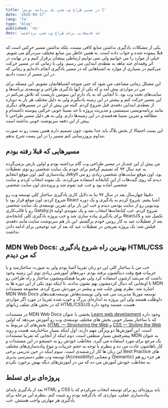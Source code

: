 ```yaml
---
title: 'در مسیر طراح وب شدن یک برنامه نویس C'
date: '2020-04-17'
lang: 'fa'
type: 'blog'
published: 'no'
desc: 'چه قدم‌هایی برای طراح وب شدن برداشتم'
---
```


یکی از مشکلات یادگیری نداشتن منابع کافی نیست، بلکه نداشتن مسیر حرکتی است که قبلا پیموده شده و جواب داده است. به همین خاطر بین منابع مختلف سردرگم می شویم. خیلی از موارد را می خوانیم ولی نمی توانیم ارتباطی بینشان برقرار کنیم و در نهایت در اثر وقفه‌ای چند ماهه به نقطه‌ی ابتدایی می رسیم. ولی تا زمانی که در مسیر حرکت می‌کنیم در بسیاری از موارد به اشتباهاتی که در مسیر یادگیری انجام داده‌ایم و زمانی که در این مسیر از دست دادیم.

این مشکل زمانی مضاعف می شود که حتی متوجه اشتباهاتمان نشویم. این مسئله برای من در مواردی پیش آمد و که یکی از آنها یادگیری طراحی و توسعه‌ی برنامه‌ها و سایت‌های تحت وب بود. تا آنجایی که به یاد دارم این سومین باریست که تلاش می‌کنم در این مسیر حرکت کنم و بیشتر در این زمینه یادبگیرم ولی به دلیل مختلف هر بار به دوباره از نقطه‌ی ابتدایی دفعه‌ی قبل شروع کردم. البته من پیش از این در مسیرهای دیگری مانند برنامه‌نویسی سیستمی و مدیریت پروژه تا حد نسبتا خوبی حرکتی پیوسته داشته‌ام‌ و مطالعه‌ و تمرین نسبتا هدفمندی در این زمینه‌ها دارم. ولی به هر دلیل مسیر طراحی تا پیش از این دفعه سرنوشت خوبی نداشته است.

این پست احتمالا از بخش بلاگ باید جدا بشود، چون تصمیم دارم همین پست رو به صورت مداوم بروزرسانی کنم مسیر را در این پست شرح بدهم.

## مسیرهایی که قبلا رفته بودم

من پیش از این چندبار در مسیر طراحی وب گام برداشته بودم و اولین بارش برمی‌گرده به عید سال ۹۳ که تصمیم گرفتم برای خودم یک سایت شخصی رو توی تعطیلات پیاده‌سازی کنم. اون موقع انتخابم Jekyll بود. اون موقع سایت‌های شخصی زیادی رو می دیدم که روی گیت‌هاب از این کتابخانه استفاده می‌کردند. یک نمونه انتخاب کردم و سایت شخصی آماده بود و خب عید تموم شد و پرونده‌ی اون سایت شخصی

دقیقا چهارسال بعد در سال ۹۷ بنا به دلایل کاری یادگیری ساختار کلی توسعه وب رو شروع کردم. اون موقع قرار بود با React آشنا بشم. شروع کردم به یادگیری و یک دوره ویدیویی رو از سایت یودمی دیدم و خب این بار برای تمرین توسعه‌ی یک سایت شخصی رو با قالب‌کاری Gatsby.js شروع کردم. خب کتابخانه‌ها انتخاب شد و یک نمونه‌ی اولیه برای یادگیری پیاده سازی شد و خب پروژه یادگیری کلی کتابخانه‌ی ReactJS تکمیل شد و بعد از تعطیلات عید به کار روتین خودم برگشتم. این بار هم سرنوشت سایت مانند دفعه‌ی قبلش شد: یک پروژه تفریحی در تعطیلات عید که بعد از عید توجیحی برای ادامه دادن نداشت.

## MDN Web Docs: بهترین راه شروع یادگیری HTML/CSS که من دیدم

خب من با ساختار کلی این دو زبان تقریبا آشنا بودم ولی به صورت ساختارمند و با جزییات هیچ وقت دنبالشون نرفته بودم. دوره‌های آموزشی زیادی توی این زمینه وجود داشت که می‌شد ازشون استفاده کرد ولی تقریبا هیچکدومشون ساختار و راه طراحی رو تا اونجایی که دنبال کردمشون بهم نشون ندادند. تا اینکه توی یکی از این دوره ها به MDN اشاره شد. نظرم بهش جلب شد و بیشتر در موردش سرچ کردم. مجموعه مستندات MDN Web Docs توسعه موزیلا مدیریت می شه ولی نویسنده‌هاش توسعه‌دهنده‌های داوطلب هستند ولی این پروژه به اندازه‌ای بزرگ و خوب شده تقریبا در مورد اگر مواردی که در بخش های متلف زبانهای HTML/CSS/JS هست، مستند وجود داره.

در مستندات MDN Web Docs بخشی با عنوان [Learn web development](https://developer.mozilla.org/en-US/docs/Learn) وجود داره که با ساختار بسیار خوبی بخش های مختلف توسعه‌ی وب رو آموزش می‌دهد که اولین بخش‌های آن مربوط به [HTML — Structuring the Web](https://developer.mozilla.org/en-US/docs/Learn/HTML) و [CSS — Styling the Web](https://developer.mozilla.org/en-US/docs/Learn/CSS) است. این آموزش‌ها دو ویژگی مهم دارند: اول اینکه بسیار ساختارمند هست و روند پیشرفتش بسیار منطقی است. دوم اینکه از آنجایی که تقریبا مستندات MDN به عنوان یک مرجع برای مورد استفاده می گیرد، مخاطب خودش رو به جستجو در این مستندات و کار باهاشون عادت می ده و بنظرم با توجه به حجم جزییات و تنوع پیاده‌سازی‌های مختلف این زبان ها کار ارزشمندی است. سوم اینکه در حین تدریس برخی Best Practice های توسعه وب نظیر دسترسی پذیری (Accessiblity) و معنایی (Semantic) هر جزء رو هم به مخاطب خودش آموزش می ده که من در آموزش‌های دیگه بهش برخورد نکردم.

## پروژه‌ای برای تسلط

بعد از یادگیری پایه‌ای HTML و CSS باید پروژه‌ای رو برای توسعه انتخاب می‌کردم که با پیاده‌سازی عملی، مواردی که یادگرفته بودم رو تثبیت کنم. بنظرم این مرحله برای یادگیری هر مهارتی واجب هستش. خب
